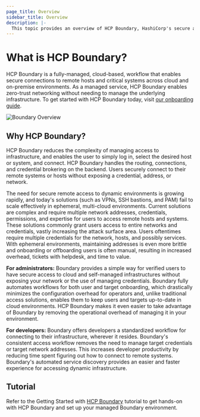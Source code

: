 ```yaml
---
page_title: Overview
sidebar_title: Overview
description: |-
  This topic provides an overview of HCP Boundary, HashiCorp's secure access management solution.
---
```


# What is HCP Boundary?

HCP Boundary is a fully-managed, cloud-based, workflow that enables secure connections to remote hosts and critical systems across cloud and on-premise environments. 
As a managed service, HCP Boundary enables zero-trust networking without needing to manage the underlying infrastructure. To get started with HCP Boundary today, 
visit [our onboarding guide](/boundary/tutorials/hcp-getting-started).

![Boundary Overview](/img/docs/boundary/boundary-overview.png)

## Why HCP Boundary?

HCP Boundary reduces the complexity of managing access to infrastructure, and enables the user to simply log in, select the desired host or system, and connect. 
HCP Boundary handles the routing, connections, and credential brokering on the backend. Users securely connect to their remote systems or hosts without exposing 
a credential, address, or network. 

The need for secure remote access to dynamic environments is growing rapidly, and today's solutions (such as VPNs, SSH bastions, and PAM) fail to scale effectively 
in ephemeral, multi-cloud environments. Current solutions are complex and require multiple network addresses, credentials, permissions, and expertise for users to 
access remote hosts and systems. These solutions commonly grant users access to entire networks and credentials, vastly increasing the attack surface area. Users 
oftentimes require multiple credentials for the network, hosts, and possibly services. With ephemeral environments, maintaining addresses is even more brittle and 
onboarding or offboarding users is often manual, resulting in increased overhead, tickets with helpdesk, and time to value.

**For administrators:** Boundary provides a simple way for verified users to have secure access to cloud and self-managed infrastructures without exposing your network 
or the use of managing credentials. Boundary fully automates workflows for both user and target onboarding, which drastically minimizes the configuration overhead 
for operators and, unlike traditional access solutions, enables them to keep users and targets up-to-date in cloud environments. HCP Boundary makes it even easier 
to take advantage of Boundary by removing the operational overhead of managing it in your environment.

**For developers:** Boundary offers developers a standardized workflow for connecting to their infrastructure, wherever it resides. Boundary's consistent access 
workflow removes the need to manage target credentials or target network addresses. This increases developer productivity by reducing time spent figuring out how 
to connect to remote systems. Boundary's automated service discovery provides an easier and faster experience for accessing dynamic infrastructure.

## Tutorial
Refer to the Getting Started with [HCP Boundary](/boundary/tutorials/hcp-getting-started) tutorial to get hands-on with HCP Boundary 
and set up your managed Boundary environment.

<HCPCallout product="boundary" />
